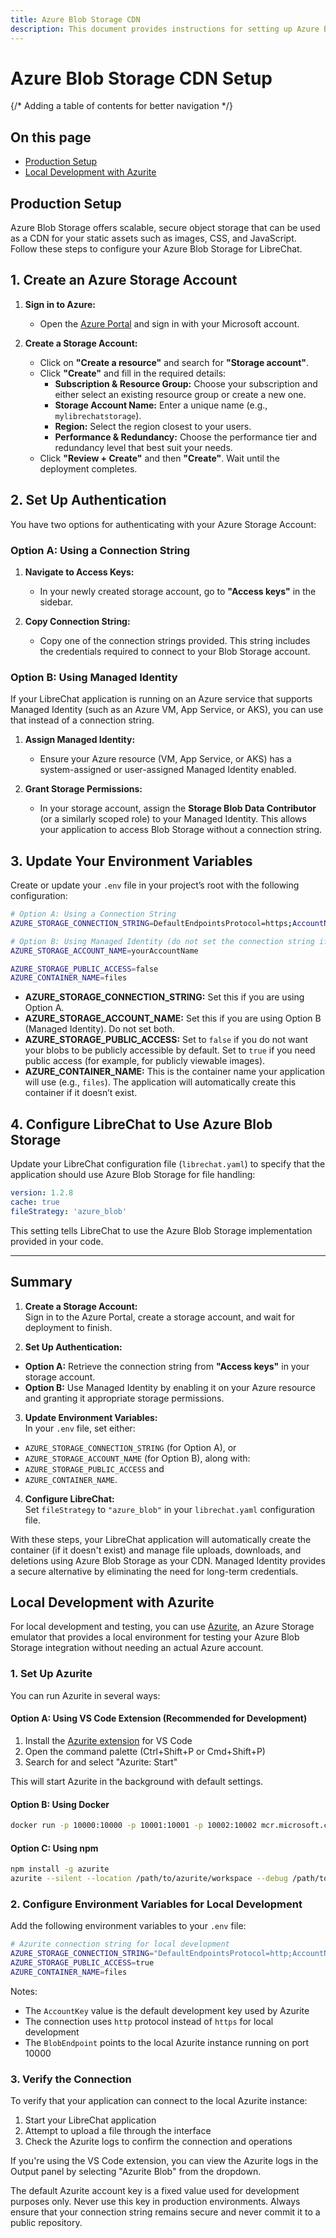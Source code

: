 ```yaml
---
title: Azure Blob Storage CDN
description: This document provides instructions for setting up Azure Blob Storage CDN for LibreChat
---
```


# Azure Blob Storage CDN Setup

{/* Adding a table of contents for better navigation */}

<div className="mt-8 mb-16">
  <h2 className="text-lg font-semibold mb-4">On this page</h2>
  <ul className="space-y-2">
    <li>
      <a href="#production-setup">Production Setup</a>
    </li>
    <li>
      <a href="#local-development-with-azurite">Local Development with Azurite</a>
    </li>
  </ul>
</div>

## Production Setup

Azure Blob Storage offers scalable, secure object storage that can be used as a CDN for your static assets such as images, CSS, and JavaScript. Follow these steps to configure your Azure Blob Storage for LibreChat.

## 1. Create an Azure Storage Account

1. **Sign in to Azure:**
   - Open the [Azure Portal](https://portal.azure.com/) and sign in with your Microsoft account.

2. **Create a Storage Account:**
   - Click on **"Create a resource"** and search for **"Storage account"**.
   - Click **"Create"** and fill in the required details:
     - **Subscription & Resource Group:** Choose your subscription and either select an existing resource group or create a new one.
     - **Storage Account Name:** Enter a unique name (e.g., `mylibrechatstorage`).
     - **Region:** Select the region closest to your users.
     - **Performance & Redundancy:** Choose the performance tier and redundancy level that best suit your needs.
   - Click **"Review + Create"** and then **"Create"**. Wait until the deployment completes.

## 2. Set Up Authentication

You have two options for authenticating with your Azure Storage Account:

### Option A: Using a Connection String

1. **Navigate to Access Keys:**
   - In your newly created storage account, go to **"Access keys"** in the sidebar.

2. **Copy Connection String:**
   - Copy one of the connection strings provided. This string includes the credentials required to connect to your Blob Storage account.

### Option B: Using Managed Identity

If your LibreChat application is running on an Azure service that supports Managed Identity (such as an Azure VM, App Service, or AKS), you can use that instead of a connection string.

1. **Assign Managed Identity:**
   - Ensure your Azure resource (VM, App Service, or AKS) has a system-assigned or user-assigned Managed Identity enabled.

2. **Grant Storage Permissions:**
   - In your storage account, assign the **Storage Blob Data Contributor** (or a similarly scoped role) to your Managed Identity. This allows your application to access Blob Storage without a connection string.

## 3. Update Your Environment Variables

Create or update your `.env` file in your project’s root with the following configuration:

```bash filename=".env"
# Option A: Using a Connection String
AZURE_STORAGE_CONNECTION_STRING=DefaultEndpointsProtocol=https;AccountName=yourAccountName;AccountKey=yourAccountKey;EndpointSuffix=core.windows.net

# Option B: Using Managed Identity (do not set the connection string if using Managed Identity)
AZURE_STORAGE_ACCOUNT_NAME=yourAccountName

AZURE_STORAGE_PUBLIC_ACCESS=false
AZURE_CONTAINER_NAME=files
```

- **AZURE_STORAGE_CONNECTION_STRING:** Set this if you are using Option A.
- **AZURE_STORAGE_ACCOUNT_NAME:** Set this if you are using Option B (Managed Identity). Do not set both.
- **AZURE_STORAGE_PUBLIC_ACCESS:** Set to `false` if you do not want your blobs to be publicly accessible by default. Set to `true` if you need public access (for example, for publicly viewable images).
- **AZURE_CONTAINER_NAME:** This is the container name your application will use (e.g., `files`). The application will automatically create this container if it doesn’t exist.

## 4. Configure LibreChat to Use Azure Blob Storage

Update your LibreChat configuration file (`librechat.yaml`) to specify that the application should use Azure Blob Storage for file handling:

```yaml filename="librechat.yaml"
version: 1.2.8
cache: true
fileStrategy: 'azure_blob'
```

This setting tells LibreChat to use the Azure Blob Storage implementation provided in your code.

---

## Summary

1. **Create a Storage Account:**  
   Sign in to the Azure Portal, create a storage account, and wait for deployment to finish.

2. **Set Up Authentication:**

- **Option A:** Retrieve the connection string from **"Access keys"** in your storage account.
- **Option B:** Use Managed Identity by enabling it on your Azure resource and granting it appropriate storage permissions.

3. **Update Environment Variables:**  
   In your `.env` file, set either:

- `AZURE_STORAGE_CONNECTION_STRING` (for Option A), or
- `AZURE_STORAGE_ACCOUNT_NAME` (for Option B), along with:
- `AZURE_STORAGE_PUBLIC_ACCESS` and
- `AZURE_CONTAINER_NAME`.

4. **Configure LibreChat:**  
   Set `fileStrategy` to `"azure_blob"` in your `librechat.yaml` configuration file.

With these steps, your LibreChat application will automatically create the container (if it doesn't exist) and manage file uploads, downloads, and deletions using Azure Blob Storage as your CDN. Managed Identity provides a secure alternative by eliminating the need for long-term credentials.

## Local Development with Azurite

For local development and testing, you can use [Azurite](https://github.com/Azure/Azurite), an Azure Storage emulator that provides a local environment for testing your Azure Blob Storage integration without needing an actual Azure account.

### 1. Set Up Azurite

You can run Azurite in several ways:

#### Option A: Using VS Code Extension (Recommended for Development)

1. Install the [Azurite extension](https://marketplace.visualstudio.com/items?itemName=Azurite.azurite) for VS Code
2. Open the command palette (Ctrl+Shift+P or Cmd+Shift+P)
3. Search for and select "Azurite: Start"

This will start Azurite in the background with default settings.

#### Option B: Using Docker

```bash
docker run -p 10000:10000 -p 10001:10001 -p 10002:10002 mcr.microsoft.com/azure-storage/azurite
```

#### Option C: Using npm

```bash
npm install -g azurite
azurite --silent --location /path/to/azurite/workspace --debug /path/to/debug/log
```

### 2. Configure Environment Variables for Local Development

Add the following environment variables to your `.env` file:

```bash filename=".env"
# Azurite connection string for local development
AZURE_STORAGE_CONNECTION_STRING="DefaultEndpointsProtocol=http;AccountName=devstoreaccount1;AccountKey=Eby8vdM02xNOcqFlqUwJPLlmEtlCDXJ1OUzFT50uSRZ6IFsuFq2UVErCz4I6tq/K1SZFPTOtr/KBHBeksoGMGw==;BlobEndpoint=http://127.0.0.1:10000/devstoreaccount1;"
AZURE_STORAGE_PUBLIC_ACCESS=true
AZURE_CONTAINER_NAME=files
```

Notes:

- The `AccountKey` value is the default development key used by Azurite
- The connection uses `http` protocol instead of `https` for local development
- The `BlobEndpoint` points to the local Azurite instance running on port 10000

### 3. Verify the Connection

To verify that your application can connect to the local Azurite instance:

1. Start your LibreChat application
2. Attempt to upload a file through the interface
3. Check the Azurite logs to confirm the connection and operations

If you're using the VS Code extension, you can view the Azurite logs in the Output panel by selecting "Azurite Blob" from the dropdown.

<Callout type="info" title="Note">
  The default Azurite account key is a fixed value used for development purposes only. Never use
  this key in production environments. Always ensure that your connection string remains secure and
  never commit it to a public repository.
</Callout>
